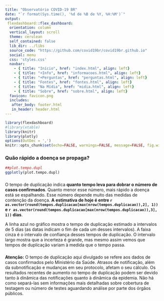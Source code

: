 ```yaml
---
title: "Observatório COVID-19 BR"
date: "`r format(Sys.time(), '%d de %B de %Y, %H:%M')`"
output:
 flexdashboard::flex_dashboard:
  orientation: column
  vertical_layout: scroll
  theme: cerulean
  self_contained: false
  lib_dir: ../libs
  source_code: "https://github.com/covid19br/covid19br.github.io"
  social: menu
  css: 'styles.css'
  navbar:
    - { title: "Início", href: "index.html", align: left}
    - { title: "+Info", href: "informacoes.html", align: left}
    - { title: "+Perguntas", href: "perguntas.html", align: left}
    - { title: "Fontes", href: "fontes.html", align: left}
    - { title: "Na Mídia", href: "midia.html", align: left}
    - { title: "Sobre", href: "sobre.html", align: left}
  favicon: favicon.png
  includes:
   after_body: footer.html
   in_header: header.html
---
```




```r
library(flexdashboard)
#library(xtable)
library(knitr)
library(plotly)
options(OutDec = ',')
knitr::opts_chunk$set(echo=FALSE, warnings=FALSE, message=FALSE, fig.width=8, fig.height=6)
```
### Quão rápido a doença se propaga?

```r
##plot.tempo.dupl
ggplotly(plot.tempo.dupl)
```

###

O tempo de duplicação indica **quanto tempo leva para dobrar o número de casos confirmados**. 
Quanto menor esse número, mais rápido a
doença está se espalhando. Esse número depende muito das medidas
de contenção da doença. **A estimativa de hoje é  entre 
`r as.vector(round(tempos.duplicacao[max(nrow(tempos.duplicacao)),2], 1))` e 
`r as.vector(round(tempos.duplicacao[max(nrow(tempos.duplicacao)),3], 1))` dias**.

A linha azul no gráfico mostra o tempo de duplicação estimado a
intervalos de 5 dias (as datas indicam o fim de cada um desses
intervalos). A faixa cinza é o intervalo de confiança desses tempos de
duplicação. O intervalo largo mostra que a incerteza é
grande, mas mesmo assim vemos que tempos de duplicação variam à medida
que o tempo passa. 

###

**Atenção:** O tempo de duplicação aqui divulgado se refere aos dados de casos confirmados pelo Ministério da Saúde.
Atrasos de notificação, além da subnotificação e mudanças em seu protocolo, afetam o seu cálculo. 
Os resultados recentes de aumento no tempo de duplicação podem ser devido tanto à dinâmica das notificações 
quanto à dinâmica da epidemia. Não há como separá-las sem informações mais detalhadas sobre cobertura de 
testagem ou número de testes aguardando análise por parte dos órgãos públicos.  

